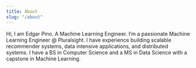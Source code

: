```yaml
---
title: About
slug: "/about"
---
```


Hi, I am Edgar Pino.
A Machine Learning Engineer.
I’m a passionate Machine Learning Engineer @ Pluralsight. I have experience building scalable recommender systems, data intensive applications, and distributed systems. I have a BS in Computer Science and a MS in Data Science with a capstone in Machine Learning.